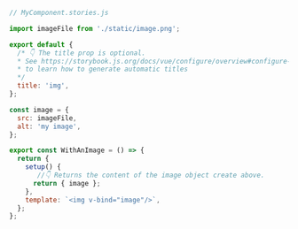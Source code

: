 ```js
// MyComponent.stories.js

import imageFile from './static/image.png';

export default {
  /* 👇 The title prop is optional.
  * See https://storybook.js.org/docs/vue/configure/overview#configure-story-loading
  * to learn how to generate automatic titles
  */
  title: 'img',
};

const image = {
  src: imageFile,
  alt: 'my image',
};

export const WithAnImage = () => {
  return {
    setup() {
       //👇 Returns the content of the image object create above.
      return { image };
    },
    template: `<img v-bind="image"/>`,
  };
};
```